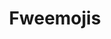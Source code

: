 ---
title: Fweemojis
description: All the mojis!!! For free!!! No nitro needed to send silly emotes! 🎉
url: https://shelter.xirreal.dev/fweemojis/
---